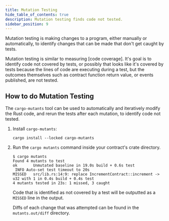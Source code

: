 ```yaml
---
title: Mutation Testing
hide_table_of_contents: true
description: Mutation testing finds code not tested.
sidebar_position: 9
---
```


Mutation testing is making changes to a program, either manually or automatically, to identify changes that can be made that don't get caught by tests.

Mutation testing is similar to measuring [code coverage]. It's goal is to identify code not covered by tests, or possibly that looks like it's covered by tests because the lines of code are executing during a test, but the outcomes themselves such as contract function return value, or events published, are not tested.

## How to do Mutation Testing

The `cargo-mutants` tool can be used to automatically and iteratively modify the Rust code, and rerun the tests after each mutation, to identify code not tested.

1. Install `cargo-mutants`:

   ```shell
   cargo install --locked cargo-mutants
   ```

2. Run the `cargo mutants` command inside your contract's crate directory.

   ```shell
   $ cargo mutants
   Found 4 mutants to test
   ok       Unmutated baseline in 19.0s build + 0.6s test
    INFO Auto-set test timeout to 20s
   MISSED   src/lib.rs:14:9: replace IncrementContract::increment -> u32 with 1 in 0.4s build + 0.4s test
   4 mutants tested in 23s: 1 missed, 3 caught
   ```

   Code that is identified as not covered by a test will be outputted as a `MISSED` line in the output.

   Diffs of each change that was attempted can be found in the `mutants.out/diff` directory.
